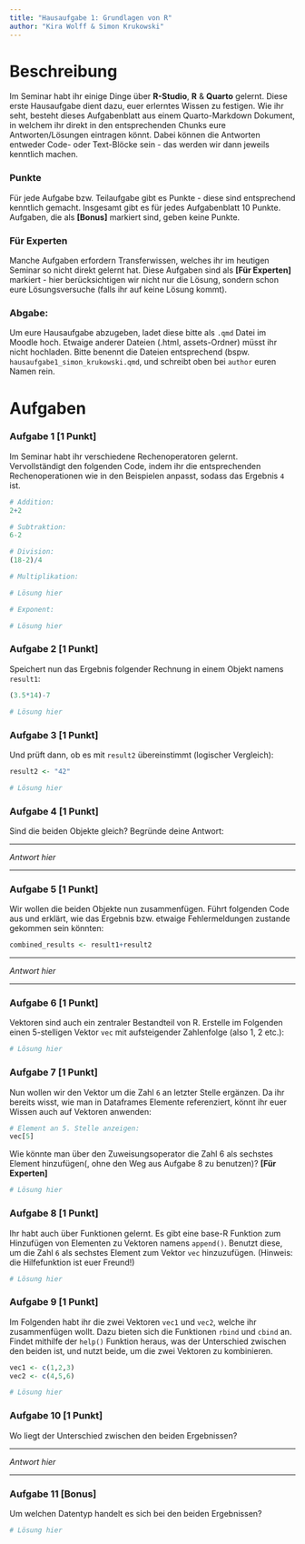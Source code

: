```yaml
---
title: "Hausaufgabe 1: Grundlagen von R"
author: "Kira Wolff & Simon Krukowski"
---
```


# Beschreibung

Im Seminar habt ihr einige Dinge über **R-Studio**, **R** & **Quarto** gelernt. Diese erste Hausaufgabe dient dazu, euer erlerntes Wissen zu festigen. Wie ihr seht, besteht dieses Aufgabenblatt aus einem Quarto-Markdown Dokument, in welchem ihr direkt in den entsprechenden Chunks eure Antworten/Lösungen eintragen könnt. Dabei können die Antworten entweder Code- oder Text-Blöcke sein - das werden wir dann jeweils kenntlich machen.

### Punkte

Für jede Aufgabe bzw. Teilaufgabe gibt es Punkte - diese sind entsprechend kenntlich gemacht. Insgesamt gibt es für jedes Aufgabenblatt 10 Punkte. Aufgaben, die als **\[Bonus\]** markiert sind, geben keine Punkte.

### Für Experten

Manche Aufgaben erfordern Transferwissen, welches ihr im heutigen Seminar so nicht direkt gelernt hat. Diese Aufgaben sind als **\[Für Experten\]** markiert - hier berücksichtigen wir nicht nur die Lösung, sondern schon eure Lösungsversuche (falls ihr auf keine Lösung kommt).

### Abgabe:

Um eure Hausaufgabe abzugeben, ladet diese bitte als `.qmd` Datei im Moodle hoch. Etwaige anderer Dateien (.html, assets-Ordner) müsst ihr nicht hochladen. Bitte benennt die Dateien entsprechend (bspw. `hausaufgabe1_simon_krukowski.qmd`, und schreibt oben bei `author` euren Namen rein.

# Aufgaben

### Aufgabe 1 \[1 Punkt\]

Im Seminar habt ihr verschiedene Rechenoperatoren gelernt. Vervollständigt den folgenden Code, indem ihr die entsprechenden Rechenoperationen wie in den Beispielen anpasst, sodass das Ergebnis `4` ist.

```r
# Addition:
2+2

# Subtraktion:
6-2

# Division:
(18-2)/4

# Multiplikation:

# Lösung hier

# Exponent:

# Lösung hier
```

### Aufgabe 2 \[1 Punkt\]

Speichert nun das Ergebnis folgender Rechnung in einem Objekt namens `result1`:

```r
(3.5*14)-7

# Lösung hier
```

### Aufgabe 3 \[1 Punkt\]

Und prüft dann, ob es mit `result2` übereinstimmt (logischer Vergleich):

```r
result2 <- "42"

# Lösung hier
```

### Aufgabe 4 \[1 Punkt\]

Sind die beiden Objekte gleich? Begründe deine Antwort:

------------------------------------------------------------------------

*Antwort hier*

------------------------------------------------------------------------

### Aufgabe 5 \[1 Punkt\]

Wir wollen die beiden Objekte nun zusammenfügen. Führt folgenden Code aus und erklärt, wie das Ergebnis bzw. etwaige Fehlermeldungen zustande gekommen sein könnten:

```r
combined_results <- result1+result2
```

------------------------------------------------------------------------

*Antwort hier*

------------------------------------------------------------------------

### Aufgabe 6 \[1 Punkt\]

Vektoren sind auch ein zentraler Bestandteil von R. Erstelle im Folgenden einen 5-stelligen Vektor `vec` mit aufsteigender Zahlenfolge (also 1, 2 etc.):

```r
# Lösung hier
```

### Aufgabe 7 \[1 Punkt\]

Nun wollen wir den Vektor um die Zahl `6` an letzter Stelle ergänzen. Da ihr bereits wisst, wie man in Dataframes Elemente referenziert, könnt ihr euer Wissen auch auf Vektoren anwenden:

```r
# Element an 5. Stelle anzeigen:
vec[5]
```

Wie könnte man über den Zuweisungsoperator die Zahl 6 als sechstes Element hinzufügen(, ohne den Weg aus Aufgabe 8 zu benutzen)? **\[Für Experten\]**

```r
# Lösung hier
```

### Aufgabe 8 \[1 Punkt\]

Ihr habt auch über Funktionen gelernt. Es gibt eine base-R Funktion zum Hinzufügen von Elementen zu Vektoren namens `append()`. Benutzt diese, um die Zahl `6` als sechstes Element zum Vektor `vec` hinzuzufügen. (Hinweis: die Hilfefunktion ist euer Freund!)

```r
# Lösung hier
```

### Aufgabe 9 \[1 Punkt\]

Im Folgenden habt ihr die zwei Vektoren `vec1` und `vec2`, welche ihr zusammenfügen wollt. Dazu bieten sich die Funktionen `rbind` und `cbind` an. Findet mithilfe der `help()` Funktion heraus, was der Unterschied zwischen den beiden ist, und nutzt beide, um die zwei Vektoren zu kombinieren.

```r
vec1 <- c(1,2,3)
vec2 <- c(4,5,6)

# Lösung hier
```

### Aufgabe 10 \[1 Punkt\]

Wo liegt der Unterschied zwischen den beiden Ergebnissen?

------------------------------------------------------------------------

*Antwort hier*

------------------------------------------------------------------------

### Aufgabe 11 \[Bonus\]

Um welchen Datentyp handelt es sich bei den beiden Ergebnissen?

```r
# Lösung hier
```
